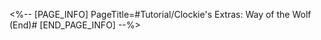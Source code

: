 <%-- [PAGE_INFO]
PageTitle=#Tutorial/Clockie's Extras: Way of the Wolf (End)#
[END_PAGE_INFO] --%>
{{Tutorial
|sort      = 610501
|title     = Clockie's Extras: ''Way of the Wolf (End)''
|subtitle  = 
|type      = Adventure
|about     = 
|image1    = Tutorial Clockie's Extras Way of the Wolf (End) 1.png{{subst:void|<!--$UPLOAD:<<SpriteOutput/TutorialPic/TutorialPage_610501.png>-<Tutorial Clockie's Extras Way of the Wolf (End) 1.png>-<Tutorial Files>>-->}}
|text1     = The content for the ''Way of the Wolf'' film has been fully upgraded. You will directly face Boss Stone in the story
|image2    = Tutorial Clockie's Extras Way of the Wolf (End) 2.png{{subst:void|<!--$UPLOAD:<<SpriteOutput/TutorialPic/TutorialPage_610502.png>-<Tutorial Clockie's Extras Way of the Wolf (End) 2.png>-<Tutorial Files>>-->}}
|text2     = Boss Stone will toss coins at Brother Hanu. Be sure to dodge his attacks
|image3    = Tutorial Clockie's Extras Way of the Wolf (End) 3.png{{subst:void|<!--$UPLOAD:<<SpriteOutput/TutorialPic/TutorialPage_610503.png>-<Tutorial Clockie's Extras Way of the Wolf (End) 3.png>-<Tutorial Files>>-->}}
|text3     = Firing at the Boss Stone's coins can deflect them back, thus giving him a taste of his own medicine
|image4    = Tutorial Clockie's Extras Way of the Wolf (End) 4.png{{subst:void|<!--$UPLOAD:<<SpriteOutput/TutorialPic/TutorialPage_610504.png>-<Tutorial Clockie's Extras Way of the Wolf (End) 4.png>-<Tutorial Files>>-->}}
|text4     = Boss Stone's stamina is displayed in the upper right of the screen. Defeat him by firing at his gold coins to deflect them back!
}}